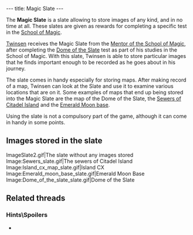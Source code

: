 ---
title: Magic Slate
---

{{twinsunica import}}{{Infobox Item
 |image=Slate.gif
 |type=reward
 |critical=acquired
 |magical=yes
 |unique=yes
 |lba1=
 |lba2=yes
 |upgrades=no
 |rowposition=2
 |columnposition=5
 |effect=unique
 |effectamount=
 |purpose=Storing images
 |combattype=none
 |powerlevel=none
 |rate=
 |range=
 |damage=
}}

The '''Magic Slate''' is a slate allowing to store images of any kind, and in no time at all. These slates are given as rewards for completing a specific test in the [[School of Magic]].

[[Twinsen]] receives the Magic Slate from the [[Mentor of the School of Magic]], after completing the [[Dome of the Slate]] test as part of his studies in the School of Magic. With this slate, Twinsen is able to store particular images that he finds important enough to be recorded as he goes about in his journey.

The slate comes in handy especially for storing maps. After making record of a map, Twinsen can look at the Slate and use it to examine various locations that are on it. Some examples of maps that end up being stored into the Magic Slate are the map of the Dome of the Slate, the [[Citadel Island sewers|Sewers of Citadel Island]] and the [[Emerald Moon base]].

Using the slate is not a compulsory part of the game, although it can come in handy in some points.

==Images stored in the slate==
<gallery>
ImageSlate2.gif|The slate without any images stored
Image:Sewers_slate.gif|The sewers of Citadel Island
Image:Island_cx_map_slate.gif|Island CX
Image:Emerald_moon_base_slate.gif|Emerald Moon Base
Image:Dome_of_the_slate_slate.gif|Dome of the Slate
</gallery>

==Related threads==
===Hints\Spoilers===
* {{thread|id=4398|title=Is it just me or...}}